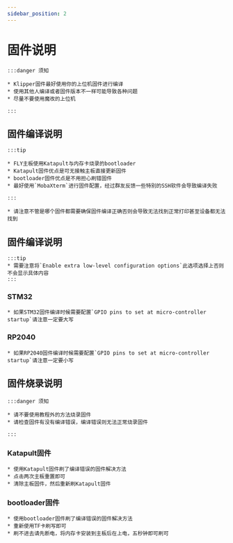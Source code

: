```yaml
---
sidebar_position: 2
---
```




# 固件说明

    :::danger 须知

    * Klipper固件最好使用你的上位机固件进行编译
    * 使用其他人编译或者固件版本不一样可能导致各种问题
    * 尽量不要使用魔改的上位机

    :::

## 固件编译说明

    :::tip

    * FLY主板使用Katapult与内存卡烧录的bootloader
    * Katapult固件优点是可无接触主板直接更新固件
    * bootloader固件优点是不用担心刷错固件
    * 最好使用`MobaXterm`进行固件配置，经过群友反馈一些特别的SSH软件会导致编译失败
    
    :::

    * 请注意不管是哪个固件都需要确保固件编译正确否则会导致无法找到正常打印甚至设备都无法找到

## 固件编译说明

    :::tip
    * 需要注意将`Enable extra low-level configuration options`此选项选择上否则不会显示具体内容
    :::

### STM32

    * 如果STM32固件编译时候需要配置`GPIO pins to set at micro-controller startup`请注意一定要大写

### RP2040

    * 如果RP2040固件编译时候需要配置`GPIO pins to set at micro-controller startup`请注意一定要小写

## 固件烧录说明

    :::danger 须知

    * 请不要使用教程外的方法烧录固件
    * 请检查固件有没有编译错误，编译错误则无法正常烧录固件

    :::

### Katapult固件

    * 使用Katapult固件刷了编译错误的固件解决方法
    * 点击两次主板重置即可
    * 清除主板固件，然后重新刷Katapult固件

### bootloader固件

    * 使用bootloader固件刷了编译错误的固件解决方法
    * 重新使用TF卡刷写即可
    * 刷不进去请先断电，将内存卡安装到主板后在上电，五秒钟即可刷可